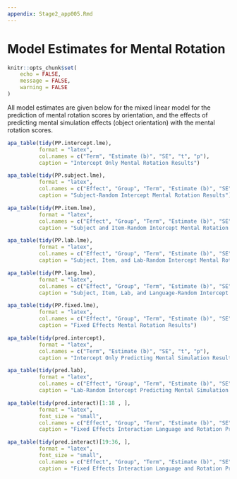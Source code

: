 ```yaml
---
appendix: Stage2_app005.Rmd
---
```


# Model Estimates for Mental Rotation 

```r
knitr::opts_chunk$set(
	echo = FALSE,
	message = FALSE,
	warning = FALSE
)
```

All model estimates are given below for the mixed linear model for the prediction of mental rotation scores by orientation, and the effects of predicting mental simulation effects (object orientation) with the mental rotation scores. 

\newpage

```r
apa_table(tidy(PP.intercept.lme), 
          format = "latex", 
          col.names = c("Term", "Estimate (b)", "SE", "t", "p"), 
          caption = "Intercept Only Mental Rotation Results") 
```

```r
apa_table(tidy(PP.subject.lme), 
          format = "latex", 
          col.names = c("Effect", "Group", "Term", "Estimate (b)", "SE",  "t", "df", "p"), 
          caption = "Subject-Random Intercept Mental Rotation Results") 
```

```r
apa_table(tidy(PP.item.lme), 
          format = "latex", 
          col.names = c("Effect", "Group", "Term", "Estimate (b)", "SE",  "t", "df", "p"), 
          caption = "Subject and Item-Random Intercept Mental Rotation Results") 
```

```r
apa_table(tidy(PP.lab.lme), 
          format = "latex", 
          col.names = c("Effect", "Group", "Term", "Estimate (b)", "SE",  "t", "df", "p"), 
          caption = "Subject, Item, and Lab-Random Intercept Mental Rotation Results") 
```

```r
apa_table(tidy(PP.lang.lme), 
          format = "latex", 
          col.names = c("Effect", "Group", "Term", "Estimate (b)", "SE",  "t", "df", "p"), 
          caption = "Subject, Item, Lab, and Language-Random Intercept Mental Rotation Results") 
```

```r
apa_table(tidy(PP.fixed.lme), 
          format = "latex", 
          col.names = c("Effect", "Group", "Term", "Estimate (b)", "SE",  "t", "df", "p"), 
          caption = "Fixed Effects Mental Rotation Results") 
```


```r
apa_table(tidy(pred.intercept), 
          format = "latex", 
          col.names = c("Term", "Estimate (b)", "SE", "t", "p"), 
          caption = "Intercept Only Predicting Mental Simulation Results") 
```

```r
apa_table(tidy(pred.lab), 
          format = "latex", 
          col.names = c("Effect", "Group", "Term", "Estimate (b)", "SE",  "t", "df", "p"), 
          caption = "Lab-Random Intercept Predicting Mental Simulation Results") 
```

```r
apa_table(tidy(pred.interact)[1:18 , ], 
          format = "latex", 
          font_size = "small",
          col.names = c("Effect", "Group", "Term", "Estimate (b)", "SE",  "t", "df", "p"), 
          caption = "Fixed Effects Interaction Language and Rotation Predicting Mental Simulation Results") 
```

```r
apa_table(tidy(pred.interact)[19:36, ], 
          format = "latex", 
          font_size = "small",
          col.names = c("Effect", "Group", "Term", "Estimate (b)", "SE",  "t", "df", "p"), 
          caption = "Fixed Effects Interaction Language and Rotation Predicting Mental Simulation Results") 
```
